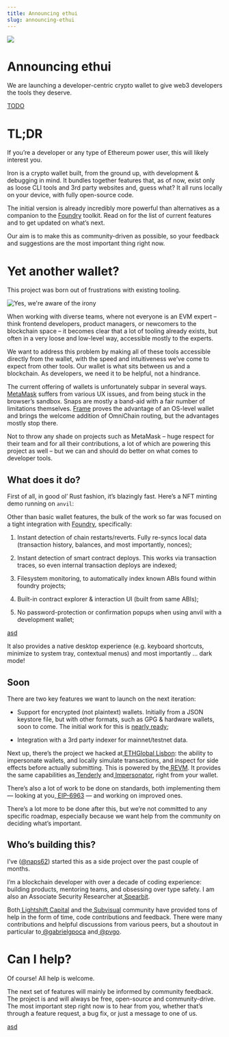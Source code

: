 ```yaml
---
title: Announcing ethui
slug: announcing-ethui
---
```



<img src={banner} />

# Announcing ethui

We are launching a developer-centric crypto wallet to give web3 developers the tools they deserve.

[TODO](https://github.com/iron-wallet/iron/releases/tag/v0.1.0)

# TL;DR

If you’re a developer or any type of Ethereum power user, this will likely interest you.

Iron is a crypto wallet built, from the ground up, with development & debugging in mind. It bundles together features that, as of now, exist only as loose CLI tools and 3rd party websites and, guess what? It all runs locally on your device, with fully open-source code.

The initial version is already incredibly more powerful than alternatives as a companion to the [Foundry](https://getfoundry.sh/) toolkit. Read on for the list of current features and to get updated on what’s next.

Our aim is to make this as community-driven as possible, so your feedback and suggestions are the most important thing right now.

# Yet another wallet?

This project was born out of frustrations with existing tooling.

![Yes, we're aware of the irony](https://images.mirror-media.xyz/publication-images/yjVaCiTM-3rW3BOygNloU.png?height=283&width=500&size=medium)

When working with diverse teams, where not everyone is an EVM expert – think frontend developers, product managers, or newcomers to the blockchain space – it becomes clear that a lot of tooling already exists, but often in a very loose and low-level way, accessible mostly to the experts.

We want to address this problem by making all of these tools accessible directly from the wallet, with the speed and intuitiveness we’ve come to expect from other tools. Our wallet is what sits between us and a blockchain. As developers, we need it to be helpful, not a hindrance.

The current offering of wallets is unfortunately subpar in several ways. [MetaMask](https://metamask.io/) suffers from various UX issues, and from being stuck in the browser’s sandbox. Snaps are mostly a band-aid with a fair number of limitations themselves. [Frame](https://frame.sh/) proves the advantage of an OS-level wallet and brings the welcome addition of OmniChain routing, but the advantages mostly stop there.

Not to throw any shade on projects such as MetaMask – huge respect for their team and for all their contributions, a lot of which are powering this project as well – but we can and should do better on what comes to developer tools.

## What does it do?

First of all, in good ol’ Rust fashion, it’s blazingly fast. Here’s a NFT minting demo running on `anvil`:


<Youtube id="dq-lue-9Z9E" />

Other than basic wallet features, the bulk of the work so far was focused on a tight integration with [Foundry](https://getfoundry.sh/), specifically:

1. Instant detection of chain restarts/reverts. Fully re-syncs local data (transaction history, balances, and most importantly, nonces);

2. Instant detection of smart contract deploys. This works via transaction traces, so even internal transaction deploys are indexed;

3. Filesystem monitoring, to automatically index known ABIs found within foundry projects;

4. Built-in contract explorer & interaction UI (built from same ABIs);

5. No password-protection or confirmation popups when using anvil with a development wallet;

[asd](https://youtu.be/cKFzV7HKd7c)

It also provides a native desktop experience (e.g. keyboard shortcuts, minimize to system tray, contextual menus) and most importantly … dark mode!

## Soon

There are two key features we want to launch on the next iteration:

* Support for encrypted (not plaintext) wallets. Initially from a JSON keystore file, but with other formats, such as GPG & hardware wallets, soon to come. The initial work for this is [nearly ready](https://github.com/iron-wallet/iron/pull/185);

* Integration with a 3rd party indexer for mainnet/testnet data.

Next up, there’s the project we hacked at[ ETHGlobal Lisbon](https://ethglobal.com/showcase/prank-wallet-cgnb3): the ability to impersonate wallets, and locally simulate transactions, and inspect for side effects before actually submitting. This is powered by the[ REVM](https://github.com/bluealloy/revm). It provides the same capabilities as[ Tenderly](https://tenderly.co/) and[ Impersonator](https://impersonator.xyz/), right from your wallet.

There’s also a lot of work to be done on standards, both implementing them — looking at you,[ EIP-6963](https://eips.ethereum.org/EIPS/eip-6963) — and working on improved ones.

There’s a lot more to be done after this, but we’re not committed to any specific roadmap, especially because we want help from the community on deciding what’s important.

## Who’s building this?

I’ve ([@naps62](https://linktr.ee/naps62)) started this as a side project over the past couple of months.

I’m a blockchain developer with over a decade of coding experience: building products, mentoring teams, and obsessing over type safety. I am also an Associate Security Researcher at[ Spearbit](https://spearbit.com/).

Both[ Lightshift Capital](https://www.lightshift.capital/) and the[ Subvisual](https://subvisual.com/) community have provided tons of help in the form of time, code contributions and feedback. There were many contributions and helpful discussions from various peers, but a shoutout in particular to[ @gabrielgpoca](https://twitter.com/gabrielgpoca) and[ @pvgo](https://github.com/pvgo80).

# Can I help?

Of course! All help is welcome.

The next set of features will mainly be informed by community feedback. The project is and will always be free, open-source and community-drive. The most important step right now is to hear from you, whether that’s through a feature request, a bug fix, or just a message to one of us.

[asd](https://github.com/iron-wallet/iron)
